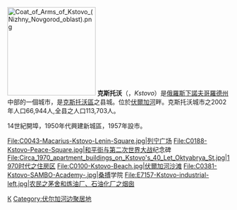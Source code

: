{{Coord|56|9|N|44|12|E|type:city|display=title}}
[[File:Coat_of_Arms_of_Kstovo_(Nizhny_Novgorod_oblast).png|200px]]
'''克斯托沃'''（{{lang-ru|Ксто́во}}，''Kstovo''）是[[俄羅斯|俄羅斯]][[下諾夫哥羅德州|下諾夫哥羅德州]]中部的一個城市，是[[克斯托沃區|克斯托沃區]]之县城。位於[[伏爾加河|伏爾加河]]畔。克斯托沃城市之2002年人口66,944人,全县之人口113,703人。

14世紀開埠，1950年代興建新城區，1957年設市。

{{commonscat|Kstovo}}
<gallery>
File:C0043-Macarius-Kstovo-Lenin-Square.jpg|列宁广场
File:C0188-Kstovo-Peace-Square.jpg|和平街与[[第二次世界大战|第二次世界大战]]纪念碑
File:Circa_1970_apartment_buildings_on_Kstovo's_40_Let_Oktyabrya_St.jpg|1970时代之住房区 
File:C0100-Kstovo-Beach.jpg|伏爾加河沙滩
File:C0381-Kstovo-SAMBO-Academy-.jpg|[[桑搏|桑搏]]学院
File:E7157-Kstovo-industrial-left.jpg|农民之茅舍和炼油厂、石油化厂之烟囱
</gallery>

{{下諾夫哥羅德州城市}}

[[Category:下諾夫哥羅德州城市|К]]
[[Category:伏尔加河边聚居地|Category:伏尔加河边聚居地]]